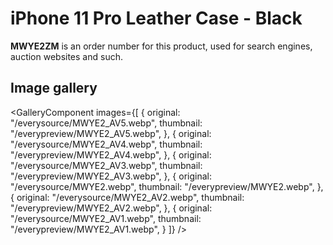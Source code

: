 
# iPhone 11 Pro Leather Case - Black

<Callout type='info' emoji='👉🏻'>**MWYE2ZM** is an order number for this product, used for search engines, auction websites and such.</Callout>

## Image gallery

<GalleryComponent
    images={[
      {
        original: "/everysource/MWYE2_AV5.webp",
        thumbnail: "/everypreview/MWYE2_AV5.webp",
      },
      {
        original: "/everysource/MWYE2_AV4.webp",
        thumbnail: "/everypreview/MWYE2_AV4.webp",
      },
      {
        original: "/everysource/MWYE2_AV3.webp",
        thumbnail: "/everypreview/MWYE2_AV3.webp",
      },
      {
        original: "/everysource/MWYE2.webp",
        thumbnail: "/everypreview/MWYE2.webp",
      },
      {
        original: "/everysource/MWYE2_AV2.webp",
        thumbnail: "/everypreview/MWYE2_AV2.webp",
      },
      {
        original: "/everysource/MWYE2_AV1.webp",
        thumbnail: "/everypreview/MWYE2_AV1.webp",
      }
    ]}
  />

